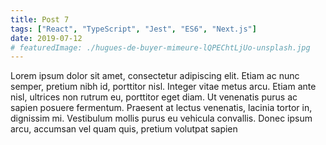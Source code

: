 ```yaml
---
title: Post 7
tags: ["React", "TypeScript", "Jest", "ES6", "Next.js"]
date: 2019-07-12
# featuredImage: ./hugues-de-buyer-mimeure-lQPEChtLjUo-unsplash.jpg
---
```


Lorem ipsum dolor sit amet, consectetur adipiscing elit. Etiam ac nunc semper, pretium nibh id, porttitor nisl. Integer vitae metus arcu. Etiam ante nisl, ultrices non rutrum eu, porttitor eget diam. Ut venenatis purus ac sapien posuere fermentum. Praesent at lectus venenatis, lacinia tortor in, dignissim mi. Vestibulum mollis purus eu vehicula convallis. Donec ipsum arcu, accumsan vel quam quis, pretium volutpat sapien
